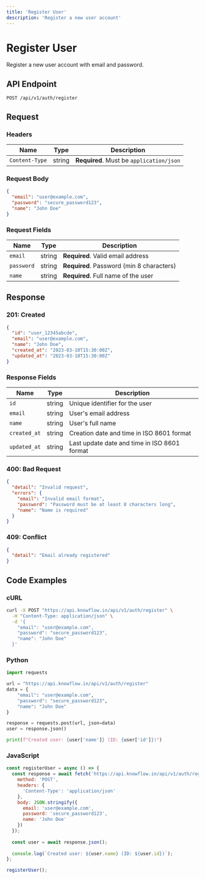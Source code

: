```yaml
---
title: 'Register User'
description: 'Register a new user account'
---
```


# Register User

Register a new user account with email and password.

## API Endpoint

```
POST /api/v1/auth/register
```

## Request

### Headers

| Name | Type | Description |
| ---- | ---- | ----------- |
| `Content-Type` | string | **Required**. Must be `application/json` |

### Request Body

```json
{
  "email": "user@example.com",
  "password": "secure_password123",
  "name": "John Doe"
}
```

### Request Fields

| Name | Type | Description |
| ---- | ---- | ----------- |
| `email` | string | **Required**. Valid email address |
| `password` | string | **Required**. Password (min 8 characters) |
| `name` | string | **Required**. Full name of the user |

## Response

### 201: Created

```json
{
  "id": "user_12345abcde",
  "email": "user@example.com",
  "name": "John Doe",
  "created_at": "2023-03-10T15:30:00Z",
  "updated_at": "2023-03-10T15:30:00Z"
}
```

### Response Fields

| Name | Type | Description |
| ---- | ---- | ----------- |
| `id` | string | Unique identifier for the user |
| `email` | string | User's email address |
| `name` | string | User's full name |
| `created_at` | string | Creation date and time in ISO 8601 format |
| `updated_at` | string | Last update date and time in ISO 8601 format |

### 400: Bad Request

```json
{
  "detail": "Invalid request",
  "errors": {
    "email": "Invalid email format",
    "password": "Password must be at least 8 characters long",
    "name": "Name is required"
  }
}
```

### 409: Conflict

```json
{
  "detail": "Email already registered"
}
```

## Code Examples

### cURL

```bash
curl -X POST "https://api.knowflow.in/api/v1/auth/register" \
  -H "Content-Type: application/json" \
  -d '{
    "email": "user@example.com",
    "password": "secure_password123",
    "name": "John Doe"
  }'
```

### Python

```python
import requests

url = "https://api.knowflow.in/api/v1/auth/register"
data = {
    "email": "user@example.com",
    "password": "secure_password123",
    "name": "John Doe"
}

response = requests.post(url, json=data)
user = response.json()

print(f"Created user: {user['name']} (ID: {user['id']})")
```

### JavaScript

```javascript
const registerUser = async () => {
  const response = await fetch('https://api.knowflow.in/api/v1/auth/register', {
    method: 'POST',
    headers: {
      'Content-Type': 'application/json'
    },
    body: JSON.stringify({
      email: 'user@example.com',
      password: 'secure_password123',
      name: 'John Doe'
    })
  });
  
  const user = await response.json();
  
  console.log(`Created user: ${user.name} (ID: ${user.id})`);
};

registerUser();
``` 